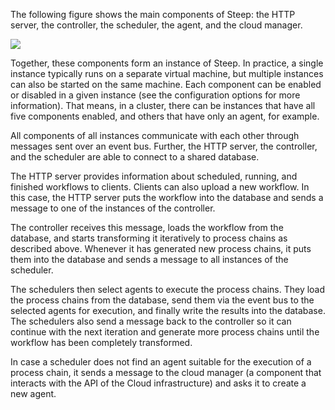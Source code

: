 
<style jsx>{styles}</style>

The following figure shows the main components of Steep: the HTTP server,
the controller, the scheduler, the agent, and the cloud manager.

<img className="docs-image image-architecture" src={Architecture} />

Together, these components form an instance of Steep. In practice, a single
instance typically runs on a separate virtual machine, but multiple instances
can also be started on the same machine. Each component can be enabled or
disabled in a given instance (see the <ScrollLink href="#configuration">configuration options</ScrollLink> 
for more information). That means, in a cluster, there can be instances
that have all five components enabled, and others that have only an agent,
for example.

All components of all instances communicate with each other through messages
sent over an event bus. Further, the HTTP server, the controller, and the
scheduler are able to connect to a shared database.

The HTTP server provides information about scheduled, running, and finished
workflows to clients. Clients can also upload a new workflow. In this case,
the HTTP server puts the workflow into the database and sends a message to one
of the instances of the controller.

The controller receives this message, loads the workflow from the database,
and starts transforming it iteratively to process chains as
described <ScrollLink href="#workflow-scheduling">above</ScrollLink>.
Whenever it has generated new process chains, it puts them into the database
and sends a message to all instances of the scheduler.

The schedulers then select agents to execute the process chains. They load the
process chains from the database, send them via the event bus to the selected
agents for execution, and finally write the results into the database. The
schedulers also send a message back to the controller so it can continue with
the next iteration and generate more process chains until the workflow has been
completely transformed.

In case a scheduler does not find an agent suitable for the execution of a
process chain, it sends a message to the cloud manager (a component that
interacts with the API of the Cloud infrastructure) and asks it to create a
new agent.
